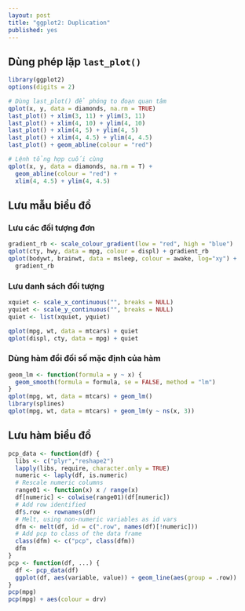 ```yaml
---
layout: post
title: "ggplot2: Duplication"
published: yes
---
```


## Dùng phép lặp `last_plot()`

```r
library(ggplot2)
options(digits = 2)

# Dùng last_plot() để phóng to đoạn quan tâm
qplot(x, y, data = diamonds, na.rm = TRUE)
last_plot() + xlim(3, 11) + ylim(3, 11)
last_plot() + xlim(4, 10) + ylim(4, 10)
last_plot() + xlim(4, 5) + ylim(4, 5)
last_plot() + xlim(4, 4.5) + ylim(4, 4.5)
last_plot() + geom_abline(colour = "red")

# Lệnh tổng hợp cuối cùng
qplot(x, y, data = diamonds, na.rm = T) + 
  geom_abline(colour = "red") +
  xlim(4, 4.5) + ylim(4, 4.5)
```

## Lưu mẫu biểu đồ

### Lưu các đối tượng đơn

```r
gradient_rb <- scale_colour_gradient(low = "red", high = "blue")
qplot(cty, hwy, data = mpg, colour = displ) + gradient_rb
qplot(bodywt, brainwt, data = msleep, colour = awake, log="xy") +
  gradient_rb
```

### Lưu danh sách đối tượng

```r
xquiet <- scale_x_continuous("", breaks = NULL)
yquiet <- scale_y_continuous("", breaks = NULL)
quiet <- list(xquiet, yquiet)

qplot(mpg, wt, data = mtcars) + quiet
qplot(displ, cty, data = mpg) + quiet
```

### Dùng hàm đổi đối số mặc định của hàm

```r
geom_lm <- function(formula = y ~ x) {
  geom_smooth(formula = formula, se = FALSE, method = "lm")
}
qplot(mpg, wt, data = mtcars) + geom_lm()
library(splines)
qplot(mpg, wt, data = mtcars) + geom_lm(y ~ ns(x, 3))
```

## Lưu hàm biểu đồ

```r
pcp_data <- function(df) {
  libs <- c("plyr","reshape2")
  lapply(libs, require, character.only = TRUE)
  numeric <- laply(df, is.numeric)
  # Rescale numeric columns
  range01 <- function(x) x / range(x)
  df[numeric] <- colwise(range01)(df[numeric])
  # Add row identified
  df$.row <- rownames(df)
  # Melt, using non-numeric variables as id vars
  dfm <- melt(df, id = c(".row", names(df)[!numeric]))
  # Add pcp to class of the data frame
  class(dfm) <- c("pcp", class(dfm))
  dfm
}
pcp <- function(df, ...) {
  df <- pcp_data(df)
  ggplot(df, aes(variable, value)) + geom_line(aes(group = .row))
}
pcp(mpg)
pcp(mpg) + aes(colour = drv)
```
